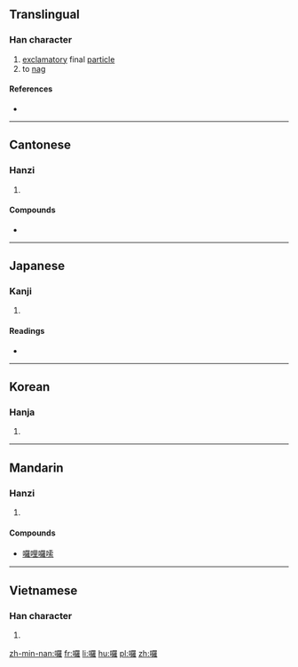 {{also|啰}}
==Translingual==

===Han character===
{{Han char|rn=30|rad=口|as=19|sn=22|four=66014|canj=RWLG|ids=⿰口羅}}

# [[exclamatory]] final [[particle]]
# to [[nag]]

====References====
* {{Han ref|kx=0215.120|dkj=04631|dj=0438.120|hdz=10708.040|uh=56C9|ud=22217|bh=C56F|bd=50543}}

----

==Cantonese==

===Hanzi===
{{yue-hanzi|jyut=[[lo1]], [[lo4]]|y=lo1, lo4|sim=啰}}

# {{defn|lang=yue|sort=口19}}

====Compounds====
* {{l|yue|哈囉}}

----

==Japanese==

===Kanji===
{{ja-kanji|grade=|rs=口19}}

# {{defn|lang=ja|sort=口19}}

====Readings====
* {{ja-readings|on=[[ら]] (ra)|kun=[[こえ]] (koe)}}

----

==Korean==

===Hanja===
{{ko-hanja|hangeul=라|rv=ra|mr=ra}}

# {{defn|lang=ko|sort=口19}}

----

==Mandarin==

===Hanzi===
{{cmn-hanzi|sim=啰|pin=[[luō]] ([[luo1]])|wg=lo<sup>1</sup>}}

# {{defn|lang=cmn|sort=口19}}

====Compounds====
* [[囉哩囉嗦]]

----

==Vietnamese==

===Han character===
{{vi-hantu|[[la]], [[ra]]|rs=口19}}

# {{defn|lang=vi|sort=口19}}

[[zh-min-nan:囉]]
[[fr:囉]]
[[li:囉]]
[[hu:囉]]
[[pl:囉]]
[[zh:囉]]